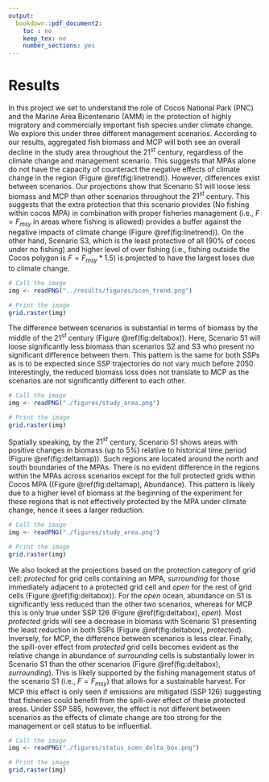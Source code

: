 ```yaml
---
output:
  bookdown::pdf_document2:
    toc : no
    keep_tex: no
    number_sections: yes
---
```



# Results

In this project we set to understand the role of Cocos National Park (PNC) and the Marine Area Bicentenario (AMM) in the protection of highly migratory and commercially important fish species under climate change. We explore this under three different management scenarios. According to our results, aggregated fish biomass and MCP will both see an overall decline in the study area throughout the $21^{st}$ century, regardless of the climate change and management scenario. This suggests that MPAs alone do not have the capacity of counteract the negative effects of climate change in the region (Figure \@ref(fig:linetrend)). However, differences exist between scenarios. Our projections show that Scenario S1 will loose less biomass and MCP than other scenarios throughout the $21^{st}$ century. This suggests that the extra protection that this scenario provides (No fishing within cocos MPA) in combination with proper fisheries management (i.e., $F=F_{msy}$ in areas where fishing is allowed) provides a buffer against the negative impacts of climate change (Figure \@ref(fig:linetrend)). On the other hand, Scenario S3, which is the least protective of all (90% of cocos under no fishing) and higher level of over fishing (i.e., fishing outside the Cocos polygon is $F=F_{msy}*1.5$) is projected to have the largest loses due to climate change.


```r

# Call the image
img <- readPNG("../results/figures/scen_trend.png")

# Print the image
grid.raster(img)
```

The difference between scenarios is substantial in terms of biomass by the middle of the $21^{st}$ century (Figure \@ref(fig:deltabox)). Here, Scenario S1 will loose significantly less biomass than scenarios S2 and S3 who present no significant difference between them. This pattern is the same for both SSPs as is to be expected since SSP trajectories do not vary much before 2050. Interestingly, the reduced biomass loss does not translate to MCP as the scenarios are not significantly different to each other. 

```r

# Call the image
img <- readPNG("./figures/study_area.png")

# Print the image
grid.raster(img)
```

Spatially speaking, by the $21^{st}$ century, Scenario S1 shows areas with positive changes in biomass (up to 5%) relative to historical time period (Figure \@ref(fig:deltamap)). Such regions are located around the north and south boundaries of the MPAs. There is no evident difference in the regions within the MPAs across scenarios except for the full protected grids within Cocos MPA ((Figure \@ref(fig:deltamap), Abundance). This pattern is likely due to a higher level of biomass at the beginning of the experiment for these regions that is not effectively protected by the MPA under climate change, hence it sees a larger reduction. 

```r

# Call the image
img <- readPNG("./figures/study_area.png")

# Print the image
grid.raster(img)

```


We also looked at the projections based on the protection category of grid cell: *protected* for grid cells containing an MPA, *surrounding* for those immediately adjacent to a protected grid cell and *open* for the rest of grid cells (Figure \@ref(fig:deltabox)). For the *open* ocean, abundance on S1 is significantly less reduced than the other two scenarios, whereas for MCP this is only true under SSP 126 (Figure \@ref(fig:deltabox), *open*). Most *protected* grids will see a decrease in biomass with Scenario S1 presenting the least reduction in both SSPs (Figure \@ref(fig:deltabox), *protected*). Inversely, for MCP, the difference between scenarios is less clear. Finally, the spill-over effect from *protected* grid cells becomes evident as the relative change in abundance of *surrounding* cells is substantially lower in Scenario S1 than the other scenarios (Figure \@ref(fig:deltabox), *surrounding*). This is likely supported by the fishing management status of the scenario S1 (i.e., $F = F_{msy}$) that allows for a sustainable harvest. For MCP this effect is only seen if emissions are mitigated (SSP 126) suggesting that fisheries could benefit from the spill-over effect of these protected areas. Under SSP 585, however, the effect is not different between scenarios as the effects of climate change are too strong for the management or cell status to be influential.


```r

# Call the image
img <- readPNG("./figures/status_scen_delta_box.png")

# Print the image
grid.raster(img)

```



